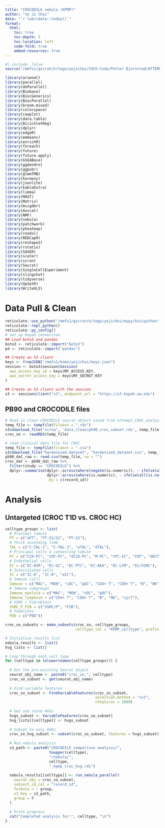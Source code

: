 ```yaml
---
title: "CROCODILE nebula (KPMP)"
author: "Ye Ji Choi"
date: "`r lubridate::today()`"
format: 
  html:
    toc: true
    toc-depth: 5
    toc-location: left
    code-fold: true
    embed-resources: true
---
```


```r
#| include: false
source("/mmfs1/gscratch/togo/yejichoi/CHCO-Code/Petter Bjornstad/ATTEMPT/attempt_functions.R")

library(arsenal)
library(parallel)
library(doParallel)
library(Biobase)
library(BiocGenerics)
library(BiocParallel)
library(broom.mixed)
library(colorspace)
library(cowplot)
library(data.table)
library(DirichletReg)
library(dplyr)
library(edgeR)
library(emmeans)
library(enrichR)
library(foreach)
library(future)
library(future.apply)
library(GSEABase)
library(ggdendro)
library(ggpubr)
library(glmmTMB)
library(harmony)
library(jsonlite)
library(kableExtra)
library(limma)
library(MAST)
library(Matrix)
library(msigdbr)
library(muscat)
library(NMF)
library(nebula)
library(patchwork)
library(pheatmap)
library(readxl)
library(REDCapR)
library(reshape2)
library(rstatix)
library(SAVER)
library(scater)
library(scran)
library(Seurat)
library(SingleCellExperiment)
library(slingshot)
library(tidyverse)
library(UpSetR)
library(WriteXLS)
```

# Data Pull & Clean

```r
reticulate::use_python("/mmfs1/gscratch/togo/yejichoi/mypy/bin/python", required = T)
reticulate::repl_python()
reticulate::py_config()
# set up Kopah connection
## Load boto3 and pandas
boto3 <- reticulate::import("boto3")
pd <- reticulate::import("pandas")

## Create an S3 client
keys <- fromJSON("/mmfs1/home/yejichoi/keys.json")
session <- boto3$session$Session(
  aws_access_key_id = keys$MY_ACCESS_KEY,
  aws_secret_access_key = keys$MY_SECRET_KEY
)

## Create an S3 client with the session
s3 <- session$client("s3", endpoint_url = "https://s3.kopah.uw.edu")
```

## PB90 and CROCODILE files


```r
# Read in clean CROCODILE seurat object saved from attempt_CROC_analysis.qmd
temp_file <- tempfile(fileext = ".rds")
s3$download_file("scrna", 'data_clean/pb90_croc_subset.rds', temp_file)
croc_so <- readRDS(temp_file)
```

```r
# read clinical data file for CROC
temp_file <- tempfile(fileext = ".csv")
s3$download_file("harmonized.dataset", "harmonized_dataset.csv", temp_file)
pb90_dat_raw <- read.csv(temp_file, na = "")
croc_dat <- pb90_dat_raw %>%
  filter(study == "CROCODILE") %>%
  dplyr::summarise(dplyr::across(where(negate(is.numeric)), ~ ifelse(all(is.na(.x)), NA_character_, last(na.omit(.x)))),
                   dplyr::across(where(is.numeric), ~ ifelse(all(is.na(.x)), NA_real_, mean(.x, na.rm = TRUE))),
                   .by = c(record_id))
```

# Analysis

## Untargeted (CROC T1D vs. CROC HC)

```r
celltype_groups <- list(
  # Proximal tubule
  PT = c("aPT", "PT-S1/S2", "PT-S3"),
  # Thick ascending limb
  TAL = c("C-TAL-1", "C-TAL-2", "aTAL", "dTAL"),
  # Principal cells & connecting tubule
  PC = c("CCD-PC", "CNT-PC", "dCCD-PC", "M-PC", "tPC-IC", "CNT", "dDCT"),
  # Endothelial cells
  EC = c("EC-AVR", "EC-GC", "EC-PTC", "EC-AEA", "EC-LYM", "EC/VSMC"),
  # Intercalated cells
  IC = c("IC-A", "IC-B", "aIC"),
  # Immune (all)
  Immune = c("MAC", "MON", "cDC", "pDC", "CD4+ T", "CD8+ T", "B", "NK", "cycT"),
  # Immune subgroups
  Immune_myeloid = c("MAC", "MON", "cDC", "pDC"),
  Immune_lymphoid = c("CD4+ T", "CD8+ T", "B", "NK", "cycT"),
  # VSMC / Fibroblast
  VSMC_P_FIB = c("VSMC/P", "FIB"),
  # Podocytes
  POD = c("POD"))

croc_so_subsets <- make_subsets(croc_so, celltype_groups, 
                                celltype_col = "KPMP_celltype", prefix = "croc_so_")
```

```r
# Initialize results list
nebula_results <- list()
hvg_lists <- list()

# Loop through each cell type
for (celltype in tolower(names(celltype_groups))) {
  
  # Get the pre-existing Seurat object
  seurat_obj_name <- paste0("croc_so_", celltype)
  croc_so_subset <- get(seurat_obj_name)
  
  # Find variable features
  croc_so_subset <- FindVariableFeatures(croc_so_subset, 
                                         selection.method = "vst", 
                                         nfeatures = 2000)
  
  # Get and store HVGs
  hvgs_subset <- VariableFeatures(croc_so_subset)
  hvg_lists[[celltype]] <- hvgs_subset
  
  # Subset to only HVGs
  croc_so_hvg_subset <- subset(croc_so_subset, features = hvgs_subset)
  
  # Run nebula analysis
  s3_path <- paste0("CROCODILE comparison analysis/", 
                    toupper(celltype), 
                    "/nebula/", 
                    celltype, 
                    "_kpmp_croc_hvg.rds")
  
  nebula_results[[celltype]] <- run_nebula_parallel(
    seurat_obj = croc_so_subset,
    subject_id_col = "record_id",
    formula = ~ group,
    s3_key = s3_path,
    group = F
  )
  
  # Print progress
  cat("Completed analysis for:", celltype, "\n")
}
```
